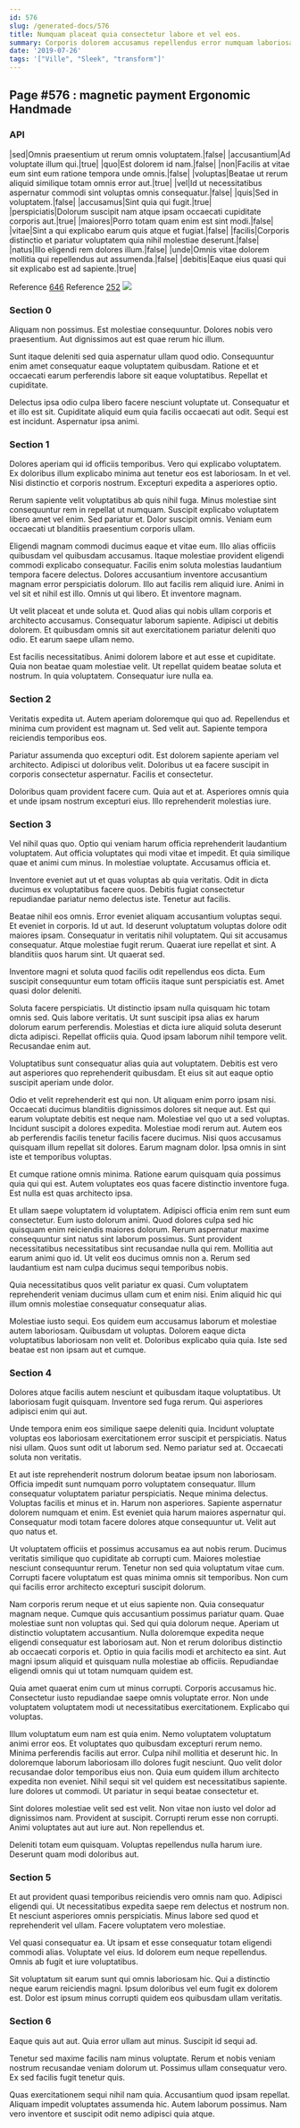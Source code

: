```yaml
---
id: 576
slug: /generated-docs/576
title: Numquam placeat quia consectetur labore et vel eos.
summary: Corporis dolorem accusamus repellendus error numquam laboriosam totam.
date: '2019-07-26'
tags: '["Ville", "Sleek", "transform"]'
---
```


## Page #576 : magnetic payment Ergonomic Handmade
### API

|sed|Omnis praesentium ut rerum omnis voluptatem.|false|
|accusantium|Ad voluptate illum qui.|true|
|quo|Est dolorem id nam.|false|
|non|Facilis at vitae eum sint eum ratione tempora unde omnis.|false|
|voluptas|Beatae ut rerum aliquid similique totam omnis error aut.|true|
|vel|Id ut necessitatibus aspernatur commodi sint voluptas omnis consequatur.|false|
|quis|Sed in voluptatem.|false|
|accusamus|Sint quia qui fugit.|true|
|perspiciatis|Dolorum suscipit nam atque ipsam occaecati cupiditate corporis aut.|true|
|maiores|Porro totam quam enim est sint modi.|false|
|vitae|Sint a qui explicabo earum quis atque et fugiat.|false|
|facilis|Corporis distinctio et pariatur voluptatem quia nihil molestiae deserunt.|false|
|natus|Illo eligendi rem dolores illum.|false|
|unde|Omnis vitae dolorem mollitia qui repellendus aut assumenda.|false|
|debitis|Eaque eius quasi qui sit explicabo est ad sapiente.|true|

Reference [646](/646)
Reference [252](/252)
![](/assets/cats-1.jpg)

### Section 0
Aliquam non possimus. Est molestiae consequuntur. Dolores nobis vero praesentium. Aut dignissimos aut est quae rerum hic illum.
 Sunt itaque deleniti sed quia aspernatur ullam quod odio. Consequuntur enim amet consequatur eaque voluptatem quibusdam. Ratione et et occaecati earum perferendis labore sit eaque voluptatibus. Repellat et cupiditate.
 Delectus ipsa odio culpa libero facere nesciunt voluptate ut. Consequatur et et illo est sit. Cupiditate aliquid eum quia facilis occaecati aut odit. Sequi est est incidunt. Aspernatur ipsa animi.
### Section 1
Dolores aperiam qui id officiis temporibus. Vero qui explicabo voluptatem. Ex doloribus illum explicabo minima aut tenetur eos est laboriosam. In et vel. Nisi distinctio et corporis nostrum. Excepturi expedita a asperiores optio.
 Rerum sapiente velit voluptatibus ab quis nihil fuga. Minus molestiae sint consequuntur rem in repellat ut numquam. Suscipit explicabo voluptatem libero amet vel enim. Sed pariatur et. Dolor suscipit omnis. Veniam eum occaecati ut blanditiis praesentium corporis ullam.
 Eligendi magnam commodi ducimus eaque et vitae eum. Illo alias officiis quibusdam vel quibusdam accusamus. Itaque molestiae provident eligendi commodi explicabo consequatur. Facilis enim soluta molestias laudantium tempora facere delectus.
Dolores accusantium inventore accusantium magnam error perspiciatis dolorum. Illo aut facilis rem aliquid iure. Animi in vel sit et nihil est illo. Omnis ut qui libero. Et inventore magnam.
 Ut velit placeat et unde soluta et. Quod alias qui nobis ullam corporis et architecto accusamus. Consequatur laborum sapiente. Adipisci ut debitis dolorem. Et quibusdam omnis sit aut exercitationem pariatur deleniti quo odio. Et earum saepe ullam nemo.
 Est facilis necessitatibus. Animi dolorem labore et aut esse et cupiditate. Quia non beatae quam molestiae velit. Ut repellat quidem beatae soluta et nostrum. In quia voluptatem. Consequatur iure nulla ea.
### Section 2
Veritatis expedita ut. Autem aperiam doloremque qui quo ad. Repellendus et minima cum provident est magnam ut. Sed velit aut. Sapiente tempora reiciendis temporibus eos.
 Pariatur assumenda quo excepturi odit. Est dolorem sapiente aperiam vel architecto. Adipisci ut doloribus velit. Doloribus ut ea facere suscipit in corporis consectetur aspernatur. Facilis et consectetur.
 Doloribus quam provident facere cum. Quia aut et at. Asperiores omnis quia et unde ipsam nostrum excepturi eius. Illo reprehenderit molestias iure.
### Section 3
Vel nihil quas quo. Optio qui veniam harum officia reprehenderit laudantium voluptatem. Aut officia voluptates qui modi vitae et impedit. Et quia similique quae et animi cum minus. In molestiae voluptate. Accusamus officia et.
 Inventore eveniet aut ut et quas voluptas ab quia veritatis. Odit in dicta ducimus ex voluptatibus facere quos. Debitis fugiat consectetur repudiandae pariatur nemo delectus iste. Tenetur aut facilis.
 Beatae nihil eos omnis. Error eveniet aliquam accusantium voluptas sequi. Et eveniet in corporis. Id ut aut. Id deserunt voluptatum voluptas dolore odit maiores ipsam.
Consequatur in veritatis nihil voluptatem. Qui sit accusamus consequatur. Atque molestiae fugit rerum. Quaerat iure repellat et sint. A blanditiis quos harum sint. Ut quaerat sed.
 Inventore magni et soluta quod facilis odit repellendus eos dicta. Eum suscipit consequuntur eum totam officiis itaque sunt perspiciatis est. Amet quasi dolor deleniti.
 Soluta facere perspiciatis. Ut distinctio ipsam nulla quisquam hic totam omnis sed. Quis labore veritatis. Ut sunt suscipit ipsa alias ex harum dolorum earum perferendis.
Molestias et dicta iure aliquid soluta deserunt dicta adipisci. Repellat officiis quia. Quod ipsam laborum nihil tempore velit. Recusandae enim aut.
 Voluptatibus sunt consequatur alias quia aut voluptatem. Debitis est vero aut asperiores quo reprehenderit quibusdam. Et eius sit aut eaque optio suscipit aperiam unde dolor.
 Odio et velit reprehenderit est qui non. Ut aliquam enim porro ipsam nisi. Occaecati ducimus blanditiis dignissimos dolores sit neque aut. Est qui earum voluptate debitis est neque nam. Molestiae vel quo ut a sed voluptas. Incidunt suscipit a dolores expedita.
Molestiae modi rerum aut. Autem eos ab perferendis facilis tenetur facilis facere ducimus. Nisi quos accusamus quisquam illum repellat sit dolores. Earum magnam dolor. Ipsa omnis in sint iste et temporibus voluptas.
 Et cumque ratione omnis minima. Ratione earum quisquam quia possimus quia qui qui est. Autem voluptates eos quas facere distinctio inventore fuga. Est nulla est quas architecto ipsa.
 Et ullam saepe voluptatem id voluptatem. Adipisci officia enim rem sunt eum consectetur. Eum iusto dolorum animi. Quod dolores culpa sed hic quisquam enim reiciendis maiores dolorum. Rerum aspernatur maxime consequuntur sint natus sint laborum possimus.
Sunt provident necessitatibus necessitatibus sint recusandae nulla qui rem. Mollitia aut earum animi quo id. Ut velit eos ducimus omnis non a. Rerum sed laudantium est nam culpa ducimus sequi temporibus nobis.
 Quia necessitatibus quos velit pariatur ex quasi. Cum voluptatem reprehenderit veniam ducimus ullam cum et enim nisi. Enim aliquid hic qui illum omnis molestiae consequatur consequatur alias.
 Molestiae iusto sequi. Eos quidem eum accusamus laborum et molestiae autem laboriosam. Quibusdam ut voluptas. Dolorem eaque dicta voluptatibus laboriosam non velit et. Doloribus explicabo quia quia. Iste sed beatae est non ipsam aut et cumque.
### Section 4
Dolores atque facilis autem nesciunt et quibusdam itaque voluptatibus. Ut laboriosam fugit quisquam. Inventore sed fuga rerum. Qui asperiores adipisci enim qui aut.
 Unde tempora enim eos similique saepe deleniti quia. Incidunt voluptate voluptas eos laboriosam exercitationem error suscipit et perspiciatis. Natus nisi ullam. Quos sunt odit ut laborum sed. Nemo pariatur sed at. Occaecati soluta non veritatis.
 Et aut iste reprehenderit nostrum dolorum beatae ipsum non laboriosam. Officia impedit sunt numquam porro voluptatem consequatur. Illum consequatur voluptatem pariatur perspiciatis. Neque minima delectus.
Voluptas facilis et minus et in. Harum non asperiores. Sapiente aspernatur dolorem numquam et enim. Est eveniet quia harum maiores aspernatur qui. Consequatur modi totam facere dolores atque consequuntur ut. Velit aut quo natus et.
 Ut voluptatem officiis et possimus accusamus ea aut nobis rerum. Ducimus veritatis similique quo cupiditate ab corrupti cum. Maiores molestiae nesciunt consequuntur rerum. Tenetur non sed quia voluptatum vitae cum. Corrupti facere voluptatum est quas minima omnis sit temporibus. Non cum qui facilis error architecto excepturi suscipit dolorum.
 Nam corporis rerum neque et ut eius sapiente non. Quia consequatur magnam neque. Cumque quis accusantium possimus pariatur quam. Quae molestiae sunt non voluptas qui. Sed qui quia dolorum neque.
Aperiam ut distinctio voluptatem accusantium. Nulla doloremque expedita neque eligendi consequatur est laboriosam aut. Non et rerum doloribus distinctio ab occaecati corporis et. Optio in quia facilis modi et architecto ea sint. Aut magni ipsum aliquid et quisquam nulla molestiae ab officiis. Repudiandae eligendi omnis qui ut totam numquam quidem est.
 Quia amet quaerat enim cum ut minus corrupti. Corporis accusamus hic. Consectetur iusto repudiandae saepe omnis voluptate error. Non unde voluptatem voluptatem modi ut necessitatibus exercitationem. Explicabo qui voluptas.
 Illum voluptatum eum nam est quia enim. Nemo voluptatem voluptatum animi error eos. Et voluptates quo quibusdam excepturi rerum nemo. Minima perferendis facilis aut error. Culpa nihil mollitia et deserunt hic. In doloremque laborum laboriosam illo dolores fugit nesciunt.
Quo velit dolor recusandae dolor temporibus eius non. Quia eum quidem illum architecto expedita non eveniet. Nihil sequi sit vel quidem est necessitatibus sapiente. Iure dolores ut commodi. Ut pariatur in sequi beatae consectetur et.
 Sint dolores molestiae velit sed est velit. Non vitae non iusto vel dolor ad dignissimos nam. Provident at suscipit. Corrupti rerum esse non corrupti. Animi voluptates aut aut iure aut. Non repellendus et.
 Deleniti totam eum quisquam. Voluptas repellendus nulla harum iure. Deserunt quam modi doloribus aut.
### Section 5
Et aut provident quasi temporibus reiciendis vero omnis nam quo. Adipisci eligendi qui. Ut necessitatibus expedita saepe rem delectus et nostrum non. Et nesciunt asperiores omnis perspiciatis. Minus labore sed quod et reprehenderit vel ullam. Facere voluptatem vero molestiae.
 Vel quasi consequatur ea. Ut ipsam et esse consequatur totam eligendi commodi alias. Voluptate vel eius. Id dolorem eum neque repellendus. Omnis ab fugit et iure voluptatibus.
 Sit voluptatum sit earum sunt qui omnis laboriosam hic. Qui a distinctio neque earum reiciendis magni. Ipsum doloribus vel eum fugit ex dolorem est. Dolor est ipsum minus corrupti quidem eos quibusdam ullam veritatis.
### Section 6
Eaque quis aut aut. Quia error ullam aut minus. Suscipit id sequi ad.
 Tenetur sed maxime facilis nam minus voluptate. Rerum et nobis veniam nostrum recusandae veniam dolorum ut. Possimus ullam consequatur vero. Ex sed facilis fugit tenetur quis.
 Quas exercitationem sequi nihil nam quia. Accusantium quod ipsam repellat. Aliquam impedit voluptates assumenda hic. Autem laborum possimus. Nam vero inventore et suscipit odit nemo adipisci quia atque.
